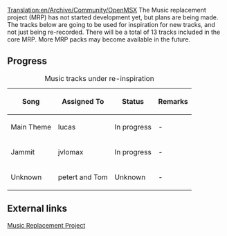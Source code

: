 [[Translation:en/Archive/Community/OpenMSX]]
The Music replacement project (MRP) has not started development yet, but plans are being made. The tracks below are going to be used for inspiration for new tracks, and not just being re-recorded. There will be a total of 13 tracks included in the core MRP. More MRP packs may become available in the future. 


== Progress ==
{| border="1"
|+ Music tracks under re-inspiration
|-
! Song !! Assigned To !! Status !! Remarks
|-
|Main Theme || lucas
!class="wip" | In progress || -
|-
|Jammit || jvlomax
!class="wip" | In progress || -
|-
|Unknown|| petert and Tom
!class="unknown" | Unknown || -
|}

== External links ==
[http://www.tt-forums.net/viewtopic.php?f=29&t=46479&start=0 Music Replacement Project]